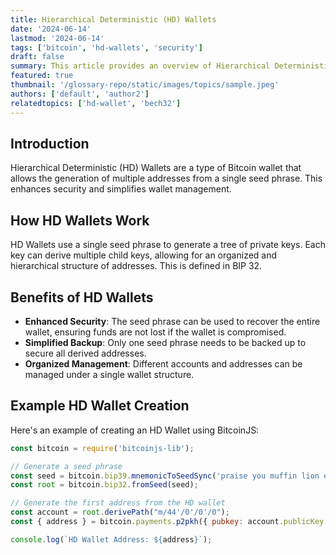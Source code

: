 ```yaml
---
title: Hierarchical Deterministic (HD) Wallets
date: '2024-06-14'
lastmod: '2024-06-14'
tags: ['bitcoin', 'hd-wallets', 'security']
draft: false
summary: This article provides an overview of Hierarchical Deterministic (HD) Wallets, their benefits, and how they enhance Bitcoin wallet management and security.
featured: true
thumbnail: '/glossary-repo/static/images/topics/sample.jpeg'
authors: ['default', 'author2']
relatedtopics: ['hd-wallet', 'bech32']
---
```


## Introduction

Hierarchical Deterministic (HD) Wallets are a type of Bitcoin wallet that allows the generation of multiple addresses from a single seed phrase. This enhances security and simplifies wallet management.

## How HD Wallets Work

HD Wallets use a single seed phrase to generate a tree of private keys. Each key can derive multiple child keys, allowing for an organized and hierarchical structure of addresses. This is defined in BIP 32.

## Benefits of HD Wallets

- **Enhanced Security**: The seed phrase can be used to recover the entire wallet, ensuring funds are not lost if the wallet is compromised.
- **Simplified Backup**: Only one seed phrase needs to be backed up to secure all derived addresses.
- **Organized Management**: Different accounts and addresses can be managed under a single wallet structure.

## Example HD Wallet Creation

Here's an example of creating an HD Wallet using BitcoinJS:

```js
const bitcoin = require('bitcoinjs-lib');

// Generate a seed phrase
const seed = bitcoin.bip39.mnemonicToSeedSync('praise you muffin lion enable neck grocery crumble super myself license ghost');
const root = bitcoin.bip32.fromSeed(seed);

// Generate the first address from the HD wallet
const account = root.derivePath("m/44'/0'/0'/0");
const { address } = bitcoin.payments.p2pkh({ pubkey: account.publicKey });

console.log(`HD Wallet Address: ${address}`);
